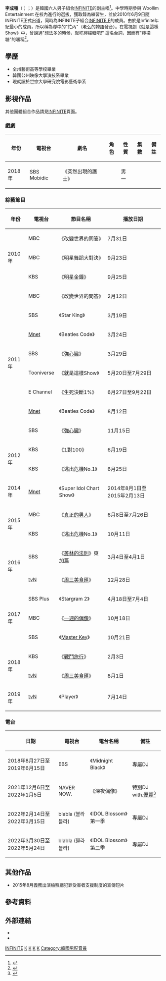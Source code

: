 {{blpsources|time=2019-11-28}}
{{藝人
| 姓名 = 李成種
| 類型 = 男歌手
| 圖片 = Lee Sung-jong at the SMTown Coex Artium on January 2015 03.jpg
| 羅馬拼音 = Lee Sung Jong
| 暱稱 = 檸檬糖、種杜瑞拉、種種、粉紅殭屍
| 國籍 = {{KOR}}
| 出生日期 = {{birth_date_and_age|1993|9|3}}
| 出生地點 ={{KOR}}[[光州廣域市|光州直轄市]][[光山區|光山區]]<br>（現 [[光州廣域市|光州廣域市]][[光山區|光山區]]）
| 職業 = [[歌手|歌手]]
| 語言 = [[標準韓國語|韓語]]、[[日语|日语]]
| 宗教信仰 = 基督教
| 母校 = 全州藝術高等學校(畢業)<br>韓國映像大學演技系(畢業)<br>世宗大學一般研究院電影藝術學系(在學中)
| 活躍年代 = 2010年至今
| 經紀公司 = [[Woollim_Entertainment|Woollim Entertainment]]（2010-2022）
| 網站 = [https://www.instagram.com/ssongjjong.ifnt/ Instagram]
| 相關團體 = [[INFINITE|INFINITE]]<br>[[INFINITE_F|INFINITE F]]
}}

'''李成種'''（{{lang-ko|'''이성종'''}}；{{lang-en|''' Lee Sung Jong '''}}；{{bd|1993年|9月3日}}）是韓國六人男子組合[[INFINITE|INFINITE]]的副主唱<ref> {{cite web |url=http://www.woolliment.com |title=Woollim Entertainment 官方網頁 |deadurl=yes |archiveurl=https://web.archive.org/web/20160209213920/http://www.woolliment.com/ |archivedate=2016-02-09 }}</ref>。中學時期參與 Woollim Entertainment 在校內進行的選拔，獲取錄為練習生，並於2010年6月9日隨INFINITE正式出道，同時為INFINITE子組合[[INFINITE_F|INFINITE F]]的成員。由於是Infinite年紀最小的成員，所以稱為隊中的"忙內"（老么的韓語發音）。在電視劇《就是這樣Show》中，曾說過"想法多的時候，就吃檸檬糖吧!" 這名台詞，因而有"檸檬糖"的暱稱<ref>{{cite news |title='정법' 성종, 레몬사탕 연기 재조명 '오글' |url=https://www.news1.kr/articles/?2629215 |accessdate=2021-12-06 |archive-date=2021-12-06 |archive-url=https://web.archive.org/web/20211206152404/https://www.news1.kr/articles/?2629215 |dead-url=no }}</ref>。

== 學歷 ==
* 全州藝術高等學校畢業
* 韓國公州映像大學演技系畢業
* 現就讀於世宗大學研究院電影藝術學系

== 影視作品 ==
其他團體組合作品請見[[INFINITE|INFINITE]]頁面。

=== 戲劇 ===
{| class="wikitable"
!年份
!電視台
!劇名
!角色
!性質
!集數
!備註
|- align="left"
|2018年 
|SBS Mobidic
|《突然出現的護士》
|
|男一
|
|
|}

=== 綜藝節目 ===
{| class="wikitable"
!年份
!電視台
!節目名稱
!播放日期
|- align="left"
|rowspan=3| 2010年 
|MBC
|《改變世界的問答》
|7月31日
|- align="left"
|MBC
|《明星舞蹈大對決》
|9月23日
|- align="left"
|KBS
|《明星金鐘》
|9月25日
|- align="left"
|rowspan=8| 2011年
|MBC
|《改變世界的問答》
|2月12日
|- align="left"
|SBS
|《Star King》
|3月19日
|- align="left"
|[[Mnet|Mnet]]
|《Beatles Code》
|3月24日
|- align="left"
|SBS
|《[[強心臟|強心臟]]》
|3月29日
|- align="left"
|Tooniverse
|《就是這樣Show》
|5月20日至7月29日
|- align="left"
|E Channel
|《生死決斷1%》
|6月27日至9月22日
|- align="left"
|[[Mnet|Mnet]]
|《Beatles Code》
|8月12日
|- align="left"
|SBS
|《[[強心臟|強心臟]]》
|11月15日
|- align="left"
|rowspan=2| 2012年
|KBS
|《1對100》
|6月19日
|- align="left"
|KBS
|《逃出危機No.1》
|6月25日
|- align="left"
|2014年
|[[Mnet|Mnet]]
|《Super Idol Chart Show》
|2014年8月1日至2015年2月13日
|- align="left"
|rowspan=2| 2015年
|MBC
|《[[真正的男人|真正的男人]]》
|6月8日至7月26日
|- align="left"
|KBS
|《逃出危機No.1》
|10月11日
|- align="left"
|rowspan=2| 2016年
|SBS
|《[[叢林的法則|叢林的法則]]》東加篇
|3月4日至4月1日
|- align="left"
|[[tvN|tvN]]
|《[[周三美食匯|周三美食匯]]》
|12月28日 
|- align="left"
|rowspan=3| 2017年
|SBS Plus
|《Stargram 2》
|4月18日至7月4日
|- align="left"
|MBC
|《[[一週的偶像|一週的偶像]]》
|10月18日 
|- align="left"
|SBS
|《[[Master_Key|Master Key]]》
|10月21日 
|- align="left"
|rowspan=2| 2018年
|KBS
|《[[戰鬥旅行|戰鬥旅行]]》
|2月3日 
|- align="left"
|[[tvN|tvN]]
|《[[周三美食匯|周三美食匯]]》
|8月1日 
|- align="left"
|rowspan=2| 2019年 
|[[tvN|tvN]]
|《Player》
|7月14日
|- align="left"
|}

=== 電台 ===
{| class="wikitable"
!日期
!電視台
!電台名稱
!備註

|- align="left"
|2018年8月27日至2019年6月15日 
|EBS
|《Midnight Black》
|專屬DJ

|- align="left"
|2021年12月6日至2022年1月5日 
|NAVER NOW.
|《深夜偶像》
|特別DJ with.[[南優賢|優賢]]<ref>{{cite news |title=인피니트 남우현X이성종, '심야아이돌' 스페셜 호스트 출격 |url=https://tenasia.hankyung.com/tv-drama/article/2021120677764 |accessdate=2021-12-06 |archive-date=2021-12-06 |archive-url=https://web.archive.org/web/20211206151926/https://tenasia.hankyung.com/tv-drama/article/2021120677764 |dead-url=no }}</ref>

|- align="left"
|2022年2月14日至2022年3月15日 
|blabla (블라블라)
|《IDOL Blossom》第一季
|專屬DJ

|- align="left"
|2022年3月30日至2022年5月24日
|blabla (블라블라)
|《IDOL Blossom》第二季
|專屬DJ
|}

== 其他作品 ==
*2015年8月義務出演檢察廳犯罪受害者支援制度的宣傳短片

==參考資料==
{{Reflist}}

== 外部連結 ==
* {{twitter|infiniteyounges}}
* {{instagram|ssongjjong.ifnt}}

{{INFINITE}}

[[Category:INFINITE|INFINITE]]
[[Category:韓國男歌手|K]]
[[Category:韓國流行音樂歌手|K]]
[[Category:光州廣域市出身人物|K]]
[[Category:李姓|K]]
[[Category:韓國男配音員|Category:韓國男配音員]]